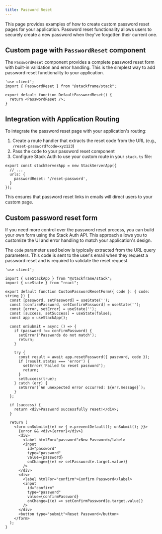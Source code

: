 ```yaml
---
title: Password Reset
---
```


This page provides examples of how to create custom password reset pages for your application. Password reset functionality allows users to securely create a new password when they've forgotten their current one.

## Custom page with `PasswordReset` component

The `PasswordReset` component provides a complete password reset form with built-in validation and error handling. This is the simplest way to add password reset functionality to your application.

```tsx  
'use client';
import { PasswordReset } from "@stackframe/stack";

export default function DefaultPasswordReset() {
  return <PasswordReset />;
}
```

## Integration with Application Routing

To integrate the password reset page with your application's routing:

1. Create a route handler that extracts the reset code from the URL (e.g., `/reset-password?code=xyz123`)
2. Pass the code to your password reset component
3. Configure Stack Auth to use your custom route in your `stack.ts` file:

```tsx
export const stackServerApp = new StackServerApp({
  // ...
  urls: {
    passwordReset: '/reset-password',
  }
});
```

This ensures that password reset links in emails will direct users to your custom page.


## Custom password reset form

If you need more control over the password reset process, you can build your own form using the Stack Auth API. This approach allows you to customize the UI and error handling to match your application's design.

The `code` parameter used below is typically extracted from the URL query parameters. This code is sent to the user's email when they request a password reset and is required to validate the reset request.

```tsx
'use client';

import { useStackApp } from "@stackframe/stack";
import { useState } from "react";

export default function CustomPasswordResetForm({ code }: { code: string }) {
  const [password, setPassword] = useState('');
  const [confirmPassword, setConfirmPassword] = useState('');
  const [error, setError] = useState('');
  const [success, setSuccess] = useState(false);
  const app = useStackApp();

  const onSubmit = async () => {
    if (password !== confirmPassword) {
      setError('Passwords do not match');
      return;
    }

    try {
      const result = await app.resetPassword({ password, code });
      if (result.status === 'error') {
        setError('Failed to reset password');
        return;
      }
      setSuccess(true);
    } catch (err) {
      setError(`An unexpected error occurred: ${err.message}`);
    }
  };

  if (success) {
    return <div>Password successfully reset!</div>;
  }

  return (
    <form onSubmit={(e) => { e.preventDefault(); onSubmit(); }}>
      {error && <div>{error}</div>}
      <div>
        <label htmlFor="password">New Password</label>
        <input
          id="password"
          type="password"
          value={password}
          onChange={(e) => setPassword(e.target.value)}
        />
      </div>
      <div>
        <label htmlFor="confirm">Confirm Password</label>
        <input
          id="confirm"
          type="password"
          value={confirmPassword}
          onChange={(e) => setConfirmPassword(e.target.value)}
        />
      </div>
      <button type="submit">Reset Password</button>
    </form>
  );
}
```
